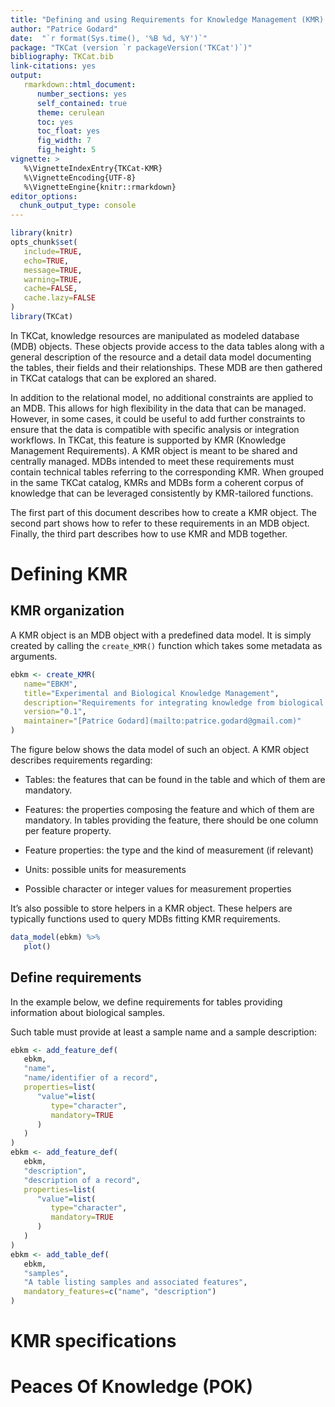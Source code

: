 ```yaml
---
title: "Defining and using Requirements for Knowledge Management (KMR) in TKCat"
author: "Patrice Godard"
date:  "`r format(Sys.time(), '%B %d, %Y')`"
package: "TKCat (version `r packageVersion('TKCat')`)"
bibliography: TKCat.bib
link-citations: yes
output:
   rmarkdown::html_document:
      number_sections: yes
      self_contained: true
      theme: cerulean
      toc: yes
      toc_float: yes
      fig_width: 7
      fig_height: 5
vignette: >
   %\VignetteIndexEntry{TKCat-KMR}
   %\VignetteEncoding{UTF-8}
   %\VignetteEngine{knitr::rmarkdown}
editor_options: 
  chunk_output_type: console
---
```


```r
library(knitr)
opts_chunk$set(
   include=TRUE,
   echo=TRUE,
   message=TRUE,
   warning=TRUE,
   cache=FALSE,
   cache.lazy=FALSE
)
library(TKCat)
```

In TKCat, knowledge resources are manipulated as modeled
database (MDB) objects. These objects provide access to the data tables along
with a general description of the resource and a detail data model documenting
the tables, their fields and their relationships.
These MDB are then gathered in TKCat catalogs that can be explored an shared.

In addition to the relational model, no additional constraints are applied to
an MDB. This allows for high flexibility in the data that can be managed.
However, in some cases, it could be useful to add further constraints to ensure
that the data is compatible with specific analysis or integration workflows.
In TKCat, this feature is supported by KMR (Knowledge Management Requirements).
A KMR object is meant to be shared and centrally managed.
MDBs intended to meet these requirements must contain technical tables
referring to the corresponding KMR. When grouped in the same TKCat catalog,
KMRs and MDBs form a coherent corpus of knowledge that can be leveraged
consistently by KMR-tailored functions.

The first part of this document describes how to create a KMR object.
The second part shows how to refer to these requirements in an MDB object.
Finally, the third part describes how to use KMR and MDB together.


# Defining KMR

## KMR organization

A KMR object is an MDB object with a predefined data model. It is simply
created by calling the `create_KMR()` function which takes some metadata as
arguments.

```r
ebkm <- create_KMR(
   name="EBKM",
   title="Experimental and Biological Knowledge Management",
   description="Requirements for integrating knowledge from biological research activities",
   version="0.1",
   maintainer="[Patrice Godard](mailto:patrice.godard@gmail.com)"
)
```

The figure below shows the data model of such an object. A KMR object describes
requirements regarding:
   
   - Tables: the features that can be found in the table and which of them
   are mandatory.
   
   - Features: the properties composing the feature and which of them are
   mandatory. In tables providing the feature, there should be one column
   per feature property.
   
   - Feature properties: the type and the kind of measurement (if relevant)
   
   - Units: possible units for measurements
   
   - Possible character or integer values for measurement properties
   
It's also possible to store helpers in a KMR object. These helpers are typically
functions used to query MDBs fitting KMR requirements.

```r
data_model(ebkm) %>% 
   plot()
```

## Define requirements

In the example below, we define requirements for tables providing information
about biological samples.

Such table must provide at least a sample name and a sample description:

```r
ebkm <- add_feature_def(
   ebkm,
   "name",
   "name/identifier of a record",
   properties=list(
      "value"=list(
         type="character",
         mandatory=TRUE
      )
   )
)
ebkm <- add_feature_def(
   ebkm,
   "description",
   "description of a record",
   properties=list(
      "value"=list(
         type="character",
         mandatory=TRUE
      )
   )
)
ebkm <- add_table_def(
   ebkm,
   "samples",
   "A table listing samples and associated features",
   mandatory_features=c("name", "description")
)
```





# KMR specifications




# Peaces Of Knowledge (POK)



